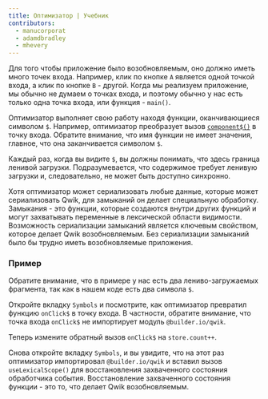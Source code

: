 ```yaml
---
title: Оптимизатор | Учебник
contributors:
  - manucorporat
  - adamdbradley
  - mhevery
---
```


Для того чтобы приложение было возобновляемым, оно должно иметь много точек входа. Например, клик по кнопке `A` является одной точкой входа, а клик по кнопке `B` - другой. Когда мы реализуем приложение, мы обычно не думаем о точках входа, и поэтому обычно у нас есть только одна точка входа, или функция - `main()`.

Оптимизатор выполняет свою работу находя функции, оканчивающиеся символом `$`. Например, оптимизатор преобразует вызов [`component$()`](../../../docs/(qwik)/components/overview/index.mdx#component) в точку входа. Обратите внимание, что имя функции не имеет значения, главное, что она заканчивается символом `$`.

Каждый раз, когда вы видите `$`, вы должны понимать, что здесь граница ленивой загрузки. Подразумевается, что содержимое требует ленивую загрузки и, следовательно, не может быть доступно синхронно.

Хотя оптимизатор может сериализовать любые данные, которые может сериализовать Qwik, для замыканий он делает специальную обработку. Замыкания - это функции, которые создаются внутри других функций и могут захватывать переменные в лексической области видимости. Возможность сериализации замыканий является ключевым свойством, которое делает Qwik возобновляемым. Без сериализации замыканий было бы трудно иметь возобновляемые приложения.

### Пример

Обратите внимание, что в примере у нас есть два лениво-загружаемых фрагмента, так как в нашем коде есть два символа `$`.

Откройте вкладку `Symbols` и посмотрите, как оптимизатор превратил функцию `onClick$` в точку входа. В частности, обратите внимание, что точка входа `onClick$` не импортирует модуль `@builder.io/qwik`.

Теперь измените обратный вызов `onClick$` на `store.count++`.

Снова откройте вкладку `Symbols`, и вы увидите, что на этот раз оптимизатор импортировал `@builder.io/qwik` и вставил вызов `useLexicalScope()` для восстановления захваченного состояния обработчика события. Восстановление захваченного состояния функции - это то, что делает Qwik возобновляемым.
